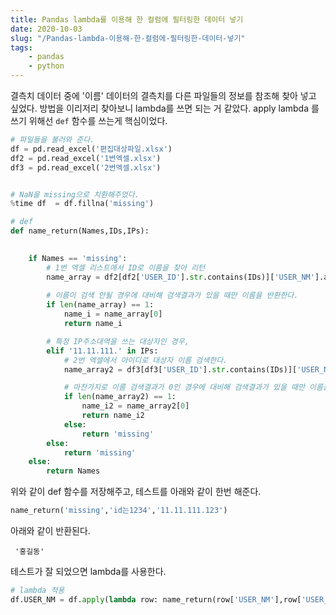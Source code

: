 ```yaml
---
title: Pandas lambda를 이용해 한 컬럼에 필터링한 데이터 넣기
date: 2020-10-03
slug: "/Pandas-lambda-이용해-한-컬럼에-필터링한-데이터-넣기"
tags:
    - pandas
    - python
---
```



결측치 데이터 중에 '이름' 데이터의 결측치를 다른 파일들의 정보를 참조해 찾아 넣고 싶었다.
방법을 이리저리 찾아보니 lambda를 쓰면 되는 거 같았다.
apply lambda 를 쓰기 위해선 `def` 함수를 쓰는게 핵심이었다.



```python:title=mainfile.py
# 파일들을 불러와 준다. 
df = pd.read_excel('편집대상파일.xlsx')
df2 = pd.read_excel('1번엑셀.xlsx')
df3 = pd.read_excel('2번엑셀.xlsx')


# NaN을 missing으로 치환해주었다.
%time df  = df.fillna('missing')

# def 
def name_return(Names,IDs,IPs):
    

    if Names == 'missing':
        # 1번 엑셀 리스트에서 ID로 이름을 찾아 리턴
        name_array = df2[df2['USER_ID'].str.contains(IDs)]['USER_NM'].array
        
        # 이름이 검색 안될 경우에 대비해 검색결과가 있을 때만 이름을 반환한다.
        if len(name_array) == 1:
            name_i = name_array[0]
            return name_i

        # 특정 IP주소대역을 쓰는 대상자인 경우,      
        elif '11.11.111.' in IPs:
            # 2번 엑셀에서 아이디로 대상자 이름 검색한다.
            name_array2 = df3[df3['USER_ID'].str.contains(IDs)]['USER_NM'].array

            # 마찬가지로 이름 검색결과가 0인 경우에 대비해 검색결과가 있을 때만 이름을 반환한다.
            if len(name_array2) == 1:
                name_i2 = name_array2[0]
                return name_i2
            else:
                return 'missing'
        else:
            return 'missing'
    else:
        return Names

```

위와 같이 def 함수를 저장해주고, 테스트를 아래와 같이 한번 해준다.

```python noLineNumbers
name_return('missing','id는1234','11.11.111.123')
```

아래와 같이 반환된다.
```title=반환값 noLineNumbers
 '홍길동'
```

테스트가 잘 되었으면 lambda를 사용한다.
```python noLineNumbers
# lambda 적용
df.USER_NM = df.apply(lambda row: name_return(row['USER_NM'],row['USER_ID'],row['USER_IP']), axis=1)
```


